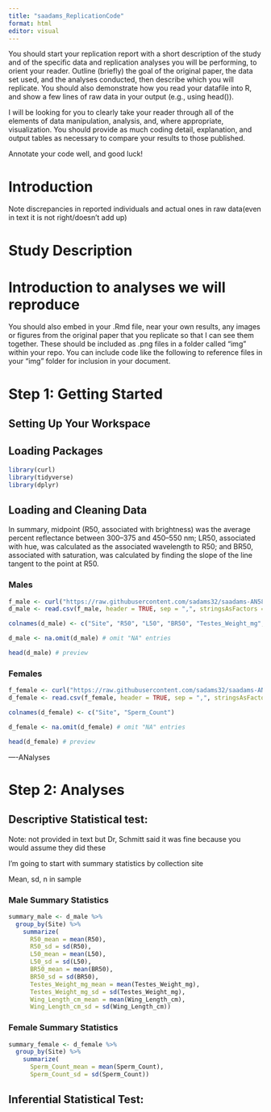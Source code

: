 ```yaml
---
title: "saadams_ReplicationCode"
format: html
editor: visual
---
```


You should start your replication report with a short description of the study and of the specific data and replication analyses you will be performing, to orient your reader. Outline (briefly) the goal of the original paper, the data set used, and the analyses conducted, then describe which you will replicate. You should also demonstrate how you read your datafile into R, and show a few lines of raw data in your output (e.g., using head()).

I will be looking for you to clearly take your reader through all of the elements of data manipulation, analysis, and, where appropriate, visualization. You should provide as much coding detail, explanation, and output tables as necessary to compare your results to those published.

Annotate your code well, and good luck!

# Introduction
Note discrepancies in reported individuals and actual ones in raw data(even in text it is not right/doesn't add up)

# Study Description

# Introduction to analyses we will reproduce

You should also embed in your .Rmd file, near your own results, any images or figures from the original paper that you replicate so that I can see them together. These should be included as .png files in a folder called “img” within your repo. You can include code like the following to reference files in your “img” folder for inclusion in your document.

# Step 1: Getting Started 

## Setting Up Your Workspace

## Loading Packages

```r
library(curl)
library(tidyverse)
library(dplyr)
```

## Loading and Cleaning Data
 In summary, midpoint (R50, associated with brightness) was the average percent reflectance between 300–375 and 450–550 nm; LR50, associated with hue, was calculated as the associated wavelength to R50; and BR50, associated with saturation, was calculated by finding the slope of the line tangent to the point at R50. 

### Males
```r
f_male <- curl("https://raw.githubusercontent.com/sadams32/saadams-AN588-Replication/refs/heads/main/Espeset2021_AnEntSoc_1.csv") # male butterfly data (R50, L50, BR50, testes weight (mg), wing length (cm))
d_male <- read.csv(f_male, header = TRUE, sep = ",", stringsAsFactors = FALSE) # read in data

colnames(d_male) <- c("Site", "R50", "L50", "BR50", "Testes_Weight_mg", "Wing_Length_cm")

d_male <- na.omit(d_male) # omit "NA" entries

head(d_male) # preview
```

### Females
```r
f_female <- curl("https://raw.githubusercontent.com/sadams32/saadams-AN588-Replication/refs/heads/main/Espeset2021_AnEntSoc_2.csv") # female butterfly data (spermatophore counts)
d_female <- read.csv(f_female, header = TRUE, sep = ",", stringsAsFactors = FALSE) # read in data

colnames(d_female) <- c("Site", "Sperm_Count")

d_female <- na.omit(d_female) # omit "NA" entries

head(d_female) # preview
```

----ANalyses

# Step 2: Analyses

## Descriptive Statistical test: 
Note: not provided in text but Dr, Schmitt said it was fine because you would assume they did these

I'm going to start with summary statistics by collection site

Mean, sd, n in sample

### Male Summary Statistics
```r
summary_male <- d_male %>%
  group_by(Site) %>%
    summarize(
      R50_mean = mean(R50), 
      R50_sd = sd(R50), 
      L50_mean = mean(L50), 
      L50_sd = sd(L50),
      BR50_mean = mean(BR50),
      BR50_sd = sd(BR50),
      Testes_Weight_mg_mean = mean(Testes_Weight_mg), 
      Testes_Weight_mg_sd = sd(Testes_Weight_mg), 
      Wing_Length_cm_mean = mean(Wing_Length_cm), 
      Wing_Length_cm_sd = sd(Wing_Length_cm))
```

### Female Summary Statistics
```r
summary_female <- d_female %>%
  group_by(Site) %>%
    summarize(
      Sperm_Count_mean = mean(Sperm_Count), 
      Sperm_Count_sd = sd(Sperm_Count))
```
      
## Inferential Statistical Test: 
